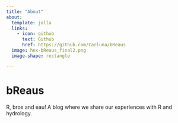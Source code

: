 ```yaml
---
title: "About"
about:
  template: jolla
  links:
    - icon: github
      text: Github
      href: https://github.com/Carluna/bReaus
  image: hex-bReaus_final2.png
  image-shape: rectangle 

---
```

# bReaus

R, bros and eau! A blog where we share our experiences with R and hydrology.